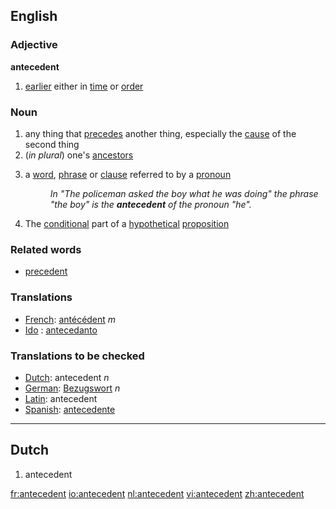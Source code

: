 ==English==
===Adjective===
'''antecedent'''
# [[earlier]] either in [[time]] or [[order]]
===Noun===
{{en-noun}}

# any thing that [[precede]]s another thing, especially the [[cause]] of the second thing
#(''in plural'') one's [[ancestor]]s
#{{grammar}} a [[word]], [[phrase]] or [[clause]] referred to by a [[pronoun]]
#: ''In "The policeman asked the boy what he was doing" the phrase "the boy" is the '''antecedent''' of the pronoun "he".''
#{{logic}} The [[conditional]] part of a [[hypothetical]] [[proposition]]
{{wikipedia}}

===Related words===
* [[precedent]]

===Translations===

*[[French]]: [[antécédent]] ''m''
*[[Ido]] : [[antecedanto]]

===Translations to be checked===
*[[Dutch]]: antecedent ''n''
*[[German]]: [[Bezugswort]] ''n''
*[[Latin]]: antecedent
*[[Spanish]]: [[antecedente]]
----

==Dutch==
# antecedent

[[fr:antecedent]]
[[io:antecedent]]
[[nl:antecedent]]
[[vi:antecedent]]
[[zh:antecedent]]
